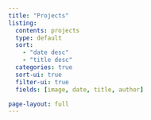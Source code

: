 ```yaml
---
title: "Projects"
listing:
  contents: projects
  type: default
  sort:
    - "date desc"
    - "title desc"
  categories: true
  sort-ui: true
  filter-ui: true
  fields: [image, date, title, author]

page-layout: full
---
```

